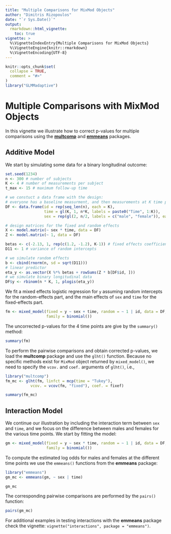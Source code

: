 ```yaml
---
title: "Multiple Comparisons for MixMod Objects"
author: "Dimitris Rizopoulos"
date: "`r Sys.Date()`"
output:
  rmarkdown::html_vignette:
    toc: true
vignette: >
  %\VignetteIndexEntry{Multiple Comparisons for MixMod Objects}
  %\VignetteEngine{knitr::rmarkdown}
  %\VignetteEncoding{UTF-8}
---
```


```r
knitr::opts_chunk$set(
  collapse = TRUE,
  comment = "#>"
)
library("GLMMadaptive")
```

# Multiple Comparisons with MixMod Objects
In this vignette we illustrate how to correct p-values for multiple comparisons using the
[**multcomp**](https://cran.r-project.org/package=multcomp) and 
[**emmeans**](https://cran.r-project.org/package=emmeans) packages. 

## Additive Model
We start by simulating some data for a binary longitudinal outcome:
```r
set.seed(1234)
n <- 300 # number of subjects
K <- 4 # number of measurements per subject
t_max <- 15 # maximum follow-up time

# we constuct a data frame with the design: 
# everyone has a baseline measurment, and then measurements at K time points
DF <- data.frame(id = rep(seq_len(n), each = K),
                 time = gl(K, 1, n*K, labels = paste0("Time", 1:K)),
                 sex = rep(gl(2, n/2, labels = c("male", "female")), each = K))

# design matrices for the fixed and random effects
X <- model.matrix(~ sex * time, data = DF)
Z <- model.matrix(~ 1, data = DF)

betas <- c(-2.13, 1, rep(c(1.2, -1.2), K-1)) # fixed effects coefficients
D11 <- 1 # variance of random intercepts

# we simulate random effects
b <- cbind(rnorm(n, sd = sqrt(D11)))
# linear predictor
eta_y <- as.vector(X %*% betas + rowSums(Z * b[DF$id, ]))
# we simulate binary longitudinal data
DF$y <- rbinom(n * K, 1, plogis(eta_y))
```

We fit a mixed effects logistic regression for `y` assuming random
intercepts for the random-effects part, and the main effects of `sex` and `time` for the
fixed-effects part.
```r
fm <- mixed_model(fixed = y ~ sex + time, random = ~ 1 | id, data = DF,
                  family = binomial())
```

The uncorrected p-values for the 4 time points are give by the `summary()` method:

```r
summary(fm)
```

To perform the pairwise comparisons and obtain corrected p-values, we load the
**multcomp** package and use the `glht()` function. Because no specific methods exist for
`MixMod` object returned by `mixed_model()`, we need to specify the `vcov.` and `coef.`
arguments of `glht()`, i.e.,
```r
library("multcomp")
fm_mc <- glht(fm, linfct = mcp(time = "Tukey"),
           vcov. = vcov(fm, "fixed"), coef. = fixef)

summary(fm_mc)
```

## Interaction Model
We continue our illustration by including the interaction term between `sex` and `time`,
and we focus on the difference between males and females for the various time points. We
start by fitting the model:
```r
gm <- mixed_model(fixed = y ~ sex * time, random = ~ 1 | id, data = DF,
                  family = binomial())
```

To compute the estimated log odds for males and females at the different time points we
use the `emmeans()` functions from the **emmeans** package:
```r
library("emmeans")
gm_mc <- emmeans(gm, ~ sex | time)

gm_mc
```

The corresponding pairwise comparisons are performed by the `pairs()` function:
```r
pairs(gm_mc)
```

For additional examples in testing interactions with the **emmeans** package check the 
vignette: `vignette("interactions", package = "emmeans")`.
